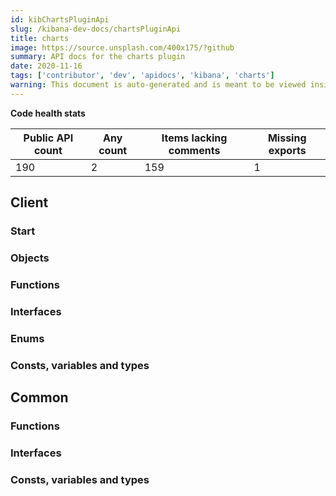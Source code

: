 ```yaml
---
id: kibChartsPluginApi
slug: /kibana-dev-docs/chartsPluginApi
title: charts
image: https://source.unsplash.com/400x175/?github
summary: API docs for the charts plugin
date: 2020-11-16
tags: ['contributor', 'dev', 'apidocs', 'kibana', 'charts']
warning: This document is auto-generated and is meant to be viewed inside our experimental, new docs system. Reach out in #docs-engineering for more info.
---
```






**Code health stats**

| Public API count  | Any count | Items lacking comments | Missing exports | 
|-------------------|-----------|------------------------|-----------------|
| 190 | 2 | 159 | 1 |

## Client

### Start
<DocDefinitionList data={[chartsObj.client.start]}/>

### Objects
<DocDefinitionList data={chartsObj.client.objects}/>

### Functions
<DocDefinitionList data={chartsObj.client.functions}/>

### Interfaces
<DocDefinitionList data={chartsObj.client.interfaces}/>

### Enums
<DocDefinitionList data={chartsObj.client.enums}/>

### Consts, variables and types
<DocDefinitionList data={chartsObj.client.misc}/>

## Common

### Functions
<DocDefinitionList data={chartsObj.common.functions}/>

### Interfaces
<DocDefinitionList data={chartsObj.common.interfaces}/>

### Consts, variables and types
<DocDefinitionList data={chartsObj.common.misc}/>


